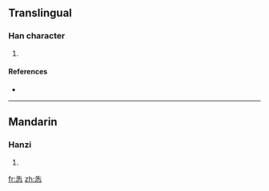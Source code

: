 ==Translingual==

===Han character===
{{Han char|rn=61|rad=心|as=05|sn=9|four=|canj=竹人心 (HOP), X竹人心 (XHOP)}}

# {{defn|Han|sort=心05}}

====References====
* {{Han ref|kx=0381.180|dkj=10472|dj=0710.030|hdz=42280.090|uh=6023|ud=24611}}

----

==Mandarin==

===Hanzi===
{{cmn-hanzi|pin=[[yóu]] ([[you2]]), [[zōng]] ([[zong1]])|wg=yu<sup>2</sup>, tsung<sup>1</sup>}}

# {{defn|Mandarin|sort=心05}}

[[fr:怣]]
[[zh:怣]]